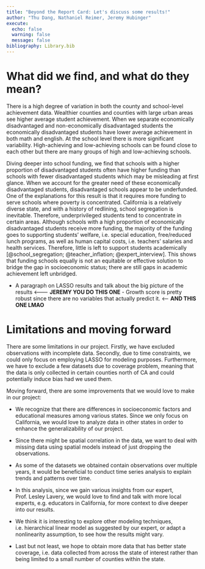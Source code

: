 ```yaml
---
title: "Beyond the Report Card: Let's discuss some results!"
author: "Thu Dang, Nathaniel Reimer, Jeremy Hubinger"
execute: 
  echo: false
  warning: false
  message: false
bibliography: Library.bib
---
```


# What did we find, and what do they mean?

There is a high degree of variation in both the county and school-level achievement data. Wealthier counties and counties with large urban areas see higher average student achievement. When we separate economically disadvantaged and non-economically disadvantaged students the economically disadvantaged students have lower average achievement in both math and english. At the school level there is more significant variability. High-achieving and low-achieving schools can be found close to each other but there are many groups of high and low-achieving schools. 

Diving deeper into school funding, we find that schools with a higher proportion of disadvantaged students often have higher funding than schools with fewer disadvantaged students which may be misleading at first glance. When we account for the greater need of these economically disadvantaged students, disadvantaged schools appear to be underfunded. One of the explanations for this result is that it requires more funding to serve schools where poverty is concentrated. California is a relatively diverse state, and with a history of redlining, school segregation is inevitable. Therefore, underprivileged students tend to concentrate in certain areas. Although schools with a high proportion of economically disadvantaged students receive more funding, the majority of the funding goes to supporting students' welfare, i.e. special education, free/reduced lunch programs, as well as human capital costs, i.e. teachers' salaries and health services. Therefore, little is left to support students academically [@school_segregation; @teacher_inflation; @expert_interview]. This shows that funding schools equally is not an equitable or effective solution to bridge the gap in socioeconomic status; there are still gaps in academic achievement left unbridged. 

-   A paragraph on LASSO results and talk about the big picture of the results <--------- **JEREMY YOU DO THIS ONE** 
        -   Growth score is pretty robust since there are no variables that actually predict it. <------ **AND THIS ONE LMAO**

# Limitations and moving forward

There are some limitations in our project. Firstly, we have excluded observations with incomplete data. Secondly, due to time constraints, we could only focus on employing LASSO for modeling purposes. Furthermore, we have to exclude a few datasets due to coverage problem, meaning that the data is only collected in certain counties north of CA and could potentially induce bias had we used them. 

Moving forward, there are some improvements that we would love to make in our project: 

- We recognize that there are differences in socioeconomic factors and educational measures among various states. Since we only focus on California, we would love to analyze data in other states in order to enhance the generalizability of our project. 

- Since there might be spatial correlation in the data, we want to deal with missing data using spatial models instead of just dropping the observations. 

- As some of the datasets we obtained contain observations over multiple years, it would be beneficial to conduct time series analysis to explain trends and patterns over time.

- In this analysis, since we gain various insights from our expert, Prof. Lesley Lavery, we would love to find and talk with more local experts, e.g. educators in California, for more context to dive deeper into our results.

- We think it is interesting to explore other modeling techniques, i.e. hierarchical linear model as suggested by our expert, or adapt a nonlinearity assumption, to see how the results might vary. 

- Last but not least, we hope to obtain more data that has better state coverage, i.e. data collected from across the state of interest rather than being limited to a small number of counties within the state.


